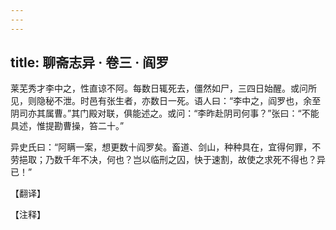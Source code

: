 ```yaml
---
---
---
```

title: 聊斋志异 · 卷三 · 阎罗
---

莱芜秀才李中之，性直谅不阿。每数日辄死去，僵然如尸，三四日始醒。或问所见，则隐秘不泄。时邑有张生者，亦数日一死。语人曰：“李中之，阎罗也，余至阴司亦其属曹。”其门殿对联，俱能述之。或问：“李昨赴阴司何事？”张曰：“不能具述，惟提勘曹操，笞二十。”

异史氏曰：“阿瞒一案，想更数十阎罗矣。畜道、剑山，种种具在，宜得何罪，不劳挹取；乃数千年不决，何也？岂以临刑之囚，快于速割，故使之求死不得也？异已！”

【翻译】

【注释】

